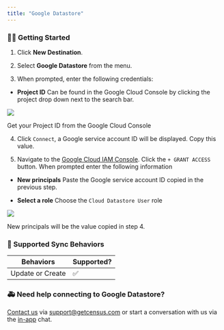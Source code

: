 ```yaml
---
title: "Google Datastore"
---
```


### 🏃‍♀️ Getting Started

1. Click **New Destination**.

2. Select **Google Datastore** from the menu.

3. When prompted, enter the following credentials:

* **Project ID** Can be found in the Google Cloud Console by clicking the project drop down next to the search bar.

![](/images/destinations/image.png)

Get your Project ID from the Google Cloud Console

4. Click `Connect`, a Google service account ID will be displayed. Copy this value.

5. Navigate to the [Google Cloud IAM Console](https://console.cloud.google.com/iam-admin/iam). Click the `+ GRANT ACCESS` button. When prompted enter the following information

* **New principals** Paste the Google service account ID copied in the previous step.

* **Select a role** Choose the `Cloud Datastore User` role

![](/images/destinations/image.png)

New principals will be the value copied in step 4.

### 

### 🔄 Supported Sync Behaviors

| **Behaviors**    | **Supported?** |
| ---------------- | -------------- |
| Update or Create | ✅              |

### 🚑 Need help connecting to Google Datastore?

[Contact us](mailto:support@getcensus.com) via support@getcensus.com or start a conversation with us via the [in-app](https://app.getcensus.com) chat.